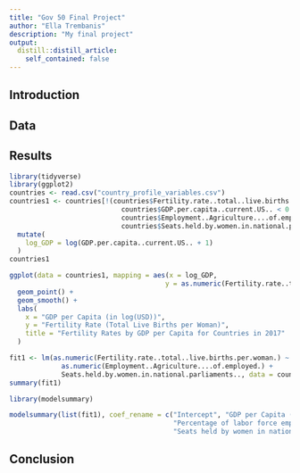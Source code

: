 ```yaml
---
title: "Gov 50 Final Project"
author: "Ella Trembanis"
description: "My final project"
output:
  distill::distill_article:
    self_contained: false
---
```


## Introduction



## Data



## Results

```r
library(tidyverse)
library(ggplot2)
countries <- read.csv("country_profile_variables.csv")
countries1 <- countries[!(countries$Fertility.rate..total..live.births.per.woman. < 0 | 
                            countries$GDP.per.capita..current.US.. < 0 |
                            countries$Employment..Agriculture....of.employed. < 0 |
                            countries$Seats.held.by.women.in.national.parliaments.. < 0),] |>
  mutate(
    log_GDP = log(GDP.per.capita..current.US.. + 1)
  )
countries1
```

```r
ggplot(data = countries1, mapping = aes(x = log_GDP, 
                                       y = as.numeric(Fertility.rate..total..live.births.per.woman.))) +
  geom_point() +
  geom_smooth() +
  labs(
    x = "GDP per Capita (in log(USD))",
    y = "Fertility Rate (Total Live Births per Woman)",
    title = "Fertility Rates by GDP per Capita for Countries in 2017"
  )
```

```r
fit1 <- lm(as.numeric(Fertility.rate..total..live.births.per.woman.) ~ log_GDP + 
             as.numeric(Employment..Agriculture....of.employed.) + 
             Seats.held.by.women.in.national.parliaments.., data = countries1)
summary(fit1)

library(modelsummary)

modelsummary(list(fit1), coef_rename = c("Intercept", "GDP per Capita (in log(USD))",
                                         "Percentage of labor force employed in agriculture",
                                         "Seats held by women in national parliaments"))
```

## Conclusion

